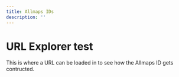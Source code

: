 ```yaml
---
title: Allmaps IDs
description: ''
---
```



# URL Explorer test

This is where a URL can be loaded in to see how the Allmaps ID gets contructed.

<UrlExplore client:only="svelte" >
</UrlExplorer>
